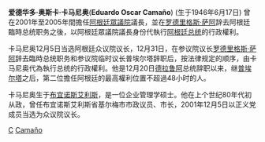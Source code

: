 {{Infobox president
| name     = 爱德华多·奥斯卡·卡马尼奥
| image    = Eduardo Camaño.jpg
| order1 = [[阿根廷總統|阿根廷總統]]<br><small>國家眾議院議長在阿根廷總統缺位期間代行總統的行政权利</small>
| term_start1 = 2001年12月31日
| term_end1   = 2002年1月2日
| predecessor1 = [[阿道弗·罗德里格斯·萨阿|阿道弗·罗德里格斯·萨阿]]
| successor1 = [[爱德华多·杜阿尔德|爱德华多·杜阿尔德]]
| order2     = [[阿根廷國家眾議院|阿根廷國家眾議院議長]]
| term_start2 = 2001年12月10日
| term_end2   = 2005年12月12日
| predecessor2 = [[Rafael_Pascual_(político)|Rafael Pascual]]
| successor2   = [[Alberto_Balestrini|Alberto Balestrini]]
| birth_date ={{birth date and age|1946|06|17}}
| birth_place = {{ARG}}[[布宜诺斯艾利斯|布宜诺斯艾利斯]]
| spouse=
| party = [[正义党_(阿根廷)|正义党]]
| vicepresident=
| profession=[[律师|律师]]
}}

'''爱德华多·奥斯卡·卡马尼奥'''('''Eduardo Oscar Camaño''') (生于1946年6月17日) 曾在2001年至2005年間擔任[[阿根廷眾議院|阿根廷眾議院]]議長，並在[[罗德里格斯·萨阿|罗德里格斯·萨阿]]辞去阿根廷臨時总统职务之後，以阿根廷眾議院議長身份代執行[[阿根廷总统|阿根廷总统]]的行政權利。

卡马尼奥12月5日当选阿根廷众议院议长，12月31日，在参议院议长[[罗德里格斯·萨阿|罗德里格斯·萨阿]]辞去臨時总统职务和参议院临时议长普埃尔塔辞职后，按法律规定的顺序，由卡马尼奥代為執行总统的行政權利。他是12月20日[[费尔南多·德拉鲁阿|德拉鲁阿]]总统辞职以来，继[[拉蒙·普埃尔塔|普埃尔塔]]之后，第二位擔任阿根廷的最高權利位置不超過48小时的人。

卡马尼奥生于[[布宜诺斯艾利斯|布宜诺斯艾利斯]]，是一位企业管理学硕士。他在上个世纪80年代初从政，曾任布宜诺斯艾利斯省基尔梅市市政议员、市长，2001年12月5日以正义党成员当选为众议院议长。

[[Category:阿根廷总统|C]]
[[Category:1946年出生|Camaño]]